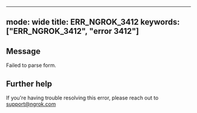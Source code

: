 
---
mode: wide
title: ERR_NGROK_3412
keywords: ["ERR_NGROK_3412", "error 3412"]
---

## Message
Failed to parse form.




## Further help
If you're having trouble resolving this error, please reach out to [support@ngrok.com](mailto:support@ngrok.com?subject=Help%20with%20ERR_NGROK_3412)

